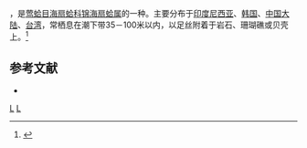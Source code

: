 {{noteTA
|T=zh-cn:丽鳞栉孔扇贝; zh-tw:台灣海扇蛤;
|1=zh-cn:丽鳞栉孔扇贝; zh-tw:台灣海扇蛤;
}}
{{Speciesbox 
| taxon = Chlamys squamata
| binomial_authority = (Gmelin, 1791)
}}
{{地区用词4|start=学名：''{{lang|la|Chlamys squamata}}''|cn=丽鳞栉孔扇贝|tw=台灣海扇蛤|as=称}}，是[[莺蛤目|莺蛤目]][[海扇蛤科|海扇蛤科]][[锦海扇蛤属|锦海扇蛤属]]的一种。主要分布于[[印度尼西亚|印度尼西亚]]、[[韩国|韩国]]、[[中国大陆|中国大陆]]、[[台湾|台湾]]，常栖息在潮下带35－100米以内，以足丝附着于岩石、珊瑚礁或贝壳上。<ref>{{cite web|url=http://shell.sinica.edu.tw/chinese/shellbase_detail.php?science_no=2308|title=国际贝库：丽鳞栉孔扇贝|publisher=台湾贝类资料库|accessdate=2009-08-11|archive-date=2016-03-04|archive-url=https://web.archive.org/web/20160304205432/http://shell.sinica.edu.tw/chinese/shellbase_detail.php?science_no=2308|dead-url=no}}</ref>

== 参考文献 ==
{{reflist|2}}
{{refbegin}}
* {{TaiBNET| zh=臺灣海扇蛤 | id=313489 | binomial=Chlamys squamata | authority=Gmelin, 1791 | var= | accessdate=2013-01-24}}
{{refend}}

{{Taxonbar|from=Q10877629}}
[[Category:_1791年描述的动物|L]]
[[Category:锦海扇蛤属|L]]